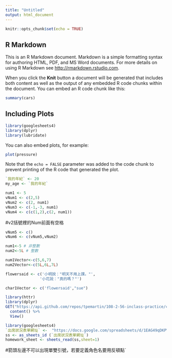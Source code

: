 ```yaml
---
title: "Untitled"
output: html_document
---
```


```r
knitr::opts_chunk$set(echo = TRUE)
```

## R Markdown

This is an R Markdown document. Markdown is a simple formatting syntax for authoring HTML, PDF, and MS Word documents. For more details on using R Markdown see <http://rmarkdown.rstudio.com>.

When you click the **Knit** button a document will be generated that includes both content as well as the output of any embedded R code chunks within the document. You can embed an R code chunk like this:

```r
summary(cars)
```

## Including Plots
```r
library(googlesheets4)
library(dplyr)
library(lubridate)
```

You can also embed plots, for example:

```r
plot(pressure)
```

Note that the `echo = FALSE` parameter was added to the code chunk to prevent printing of the R code that generated the plot.

```r
`我的年紀` <- 20
my_age <- `我的年紀`
```
```r
num1 <- 5
vNum1 <- c(2,5)
vNum2 <- c(2, num1)
vNum3 <- c(-1,-3, num1)
vNum4 <- c(c(1,2),c(2, num1))
```
#v2括號裡的Num前面有空格
```r
vNum5 <- c()
vNum6 <- c(vNum5,vNum2)
```
```r
num1<-5 # 非整數
num2<-5L # 整數

num1Vector<-c(5,6,7)
num2Vector<-c(5L,6L,7L)
```
```r
flowersaid <- c('小明說："明天不用上課。"',
               '小花說："真的嗎？"')

char1Vector <- c('flowersaid',"sue")

```
```r
library(httr)
library(dplyr)
GET("https://api.github.com/repos/tpemartin/108-2-56-inclass-practice/commits") %>%
  content() %>%
  View()
```
```r
library(googlesheets4)
`出席狀況表單網址` <-  "https://docs.google.com/spreadsheets/d/1EAG49qDKPWWi0ebkVr29TLrvVnoBPfkvxYY-J3xLAHY/edit#gid=458686645) " #缺乏定義值
ss <- as_sheets_id (`出席狀況表單網址`)
homework_sheet <- sheets_read(ss,sheet=1)
```
#箭頭左邊不可以出現單雙引號，若要定義角色名要用反頓點`
